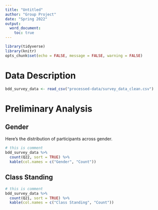 ```yaml
---
title: "Untitled"
author: "Group Project"
date: "Spring 2022"
output:
  word_document:
    toc: true
---
```


```r
library(tidyverse)
library(knitr)
opts_chunk$set(echo = FALSE, message = FALSE, warning = FALSE)
```

# Data Description

```r
bdd_survey_data <- read_csv("processed-data/survey_data_clean.csv")
```

# Preliminary Analysis

## Gender

Here's the distribution of participants across gender.

```r
# this is comment
bdd_survey_data %>%
  count(Q22, sort = TRUE) %>%
  kable(col.names = c("Gender", "Count"))
```

## Class Standing

```r
# this is comment
bdd_survey_data %>%
  count(Q21, sort = TRUE) %>%
  kable(col.names = c("Class Standing", "Count"))
```